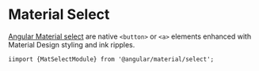 
<Meta title="Forms/Select/Overview" />

# Material Select

[Angular Material select](https://material.angular.io/components/select/api) are native `<button>` or `<a>` elements enhanced with Material Design styling and ink ripples. <br />

`iimport {MatSelectModule} from '@angular/material/select';`

```

```
